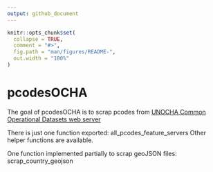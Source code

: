 ```yaml
---
output: github_document
---
```


<!-- README.md is generated from README.Rmd. Please edit that file -->

```r
knitr::opts_chunk$set(
  collapse = TRUE,
  comment = "#>",
  fig.path = "man/figures/README-",
  out.width = "100%"
)
```

# pcodesOCHA

<!-- badges: start -->
<!-- badges: end -->

The goal of pcodesOCHA is to scrap pcodes from [UNOCHA Common Operational Datasets web server](https://gistmaps.itos.uga.edu/arcgis/rest/services)

There is just one function exported: all_pcodes_feature_servers
Other helper functions are available.

One function implemented partially to scrap geoJSON files: scrap_country_geojson
